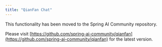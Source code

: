 ```yaml
---
title: "QianFan Chat"
---
```


This functionality has been moved to the Spring AI Community repository.

Please visit [https://github.com/spring-ai-community/qianfan](https://github.com/spring-ai-community/qianfan) for the latest version. 